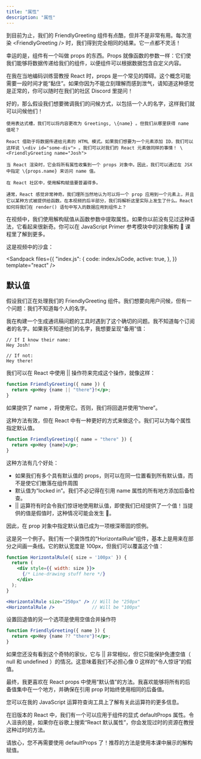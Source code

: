 ```yaml
---
title: "属性"
description: "属性"
---
```



到目前为止，我们的 FriendlyGreeting 组件有点酷，但并不是非常有用。每次渲染 \<FriendlyGreeting \/\> 时，我们得到完全相同的结果。它一点都不灵活！

幸运的是，组件有一个叫做 props 的东西。Props 就像函数的参数一样：它们使我们能够将数据传递给我们的组件，以便组件可以根据数据包含自定义内容。

在我在当地编码训练营教授 React 时，props 是一个常见的障碍。这个概念可能需要一段时间才能“黏住”。如果你因为不能立刻理解而感到泄气，请知道这种感觉是正常的，你可以随时在我们的社区 Discord 里提问！

好的，那么假设我们想要微调我们的问候方式，以包括一个人的名字，这样我们就可以问候他们！

<Accordions>
  <Accordion title="视频摘要">

    使用表达式槽，我们可以将内容更改为 Greetings, \{name} 。但我们从哪里获得 name 值呢？

    React 借助于将数据传递给元素的 HTML 模式。如果我们想要为一个元素添加 ID，我们可以这样说 \<div id="some-div"> 。我们可以对我们的 React 元素做同样的事情！ \<FriendlyGreeting name="Josh">

    当 React 渲染时，它会将所有属性收集到一个 props 对象中。因此，我们可以通过在 JSX 中指定 \{props.name} 来访问 name 值。

    在 React 社区中，使用解构赋值要普遍得多。

    通常，React 感觉非常神奇。我们理所当然地认为可以将一个 prop 应用到一个元素上，并且它以某种方式被提供给函数。在本视频的后半部分，我们将解析这里实际上发生了什么。React 如何将我们在 render() 语句中写入的数据应用到组件上？

  </Accordion>
</Accordions>

在视频中，我们使用解构赋值从函数参数中提取属性。如果你以前没有见过这种语法，它看起来很新奇。你可以在 JavaScript Primer 参考模块中的对象解构 👀 课程里了解到更多。

这是视频中的沙盒：

<Sandpack
  files={{
    "index.js": {
      code: indexJsCode,
      active: true,
    },
  }}
  template="react"
/>

## 默认值

假设我们正在处理我们的 FriendlyGreeting 组件。我们想要向用户问候，但有一个问题：我们不知道每个人的名字。

我在构建一个生成通讯稿问题的工具时遇到了这个确切的问题。我不知道每个订阅者的名字。如果我不知道他们的名字，我想要呈现“备用”值：

```text
// If I know their name:
Hey Josh!

// If not:
Hey there!
```

我们可以在 React 中使用 || 操作符来完成这个操作，就像这样：

```jsx
function FriendlyGreeting({ name }) {
  return <p>Hey {name || "there"}!</p>;
}
```

如果提供了 name ，将使用它。否则，我们将回退并使用“there”。

这种方法有效，但在 React 中有一种更好的方式来做这个。我们可以为每个属性指定默认值。

```jsx
function FriendlyGreeting({ name = "there" }) {
  return <p>Hey {name}</p>;
}
```

这种方法有几个好处：

- 如果我们有多个具有默认值的 props，则可以在同一位置看到所有默认值，而不是使它们散落在组件周围
- 默认值为“locked in”。我们不必记得在引用 name 属性的所有地方添加后备检查。
- || 运算符有时会令我们惊讶地使用默认值，即使我们已经提供了一个值！当提供的值是假值时，这种情况可能会发生 👀。

因此，在 prop 对象中指定默认值已成为一项根深蒂固的惯例。

这是另一个例子。我们有一个装饰性的“HorizontalRule”组件，基本上是用来在部分之间画一条线。它的默认宽度是 100px，但我们可以覆盖这个值：

```jsx
function HorizontalRule({ size = '100px' }) {
  return (
    <div style={{ width: size }}>
      {/* Line-drawing stuff here */}
    </div>
  );
}

<HorizontalRule size="250px" /> // Will be "250px"
<HorizontalRule />              // Will be "100px"
```

<Callout title="空值合并运算符">

设置回退值的另一个选项是使用空值合并操作符

```jsx
function FriendlyGreeting({ name }) {
  return <p>Hey {name ?? "there"}!</p>;
}
```

如果您还没有看到这个奇特的家伙，它与 || 非常相似，但它只能保护免遭空值（ null 和 undefined ）的情况。这意味着我们不必担心像 0 这样的“令人惊讶”的假值。

最终，我更喜欢在 React props 中使用“默认值”的方法。我喜欢能够将所有的后备值集中在一个地方，并确保在引用 prop 时始终使用相同的后备值。

您可以在我的 JavaScript 运算符查询工具上了解有关此运算符的更多信息。

</Callout>

<Callout type="warn" title="“defaultProps” 属性">

在旧版本的 React 中，我们有一个可以应用于组件的显式 defaultProps 属性。令人沮丧的是，如果你在谷歌上搜索“React 默认属性”，你会发现过时的资源在教授这种过时的方法。

请放心，您不再需要使用 defaultProps 了！推荐的方法是使用本课中展示的解构赋值。

</Callout>
